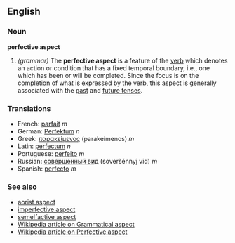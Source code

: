 ==English==
===Noun===
'''perfective aspect'''

#''(grammar)'' The '''perfective aspect''' is a feature of the [[verb]] which denotes an action or condition that has a fixed temporal boundary, i.e., one which has been or will be completed. Since the focus is on the completion of what is expressed by the verb, this aspect is generally associated with the [[past tense|past]] and [[future tense]]s.

===Translations===
*French: [[parfait]] ''m''
*German: [[Perfektum]] ''n''
*Greek: [[παρακείμενος]] (parakeímenos) ''m''
*Latin: [[perfectum]] ''n''
*Portuguese: [[perfeito]] ''m''
*Russian: [[совершенный вид]] (soveršénnyj vid) ''m''
*Spanish: [[perfecto]] ''m''

===See also===
*[[aorist aspect]]
*[[imperfective aspect]]
*[[semelfactive aspect]]
*[[w:Grammatical aspect|Wikipedia article on Grammatical aspect]]
*[[w:Perfective aspect|Wikipedia article on Perfective aspect]]